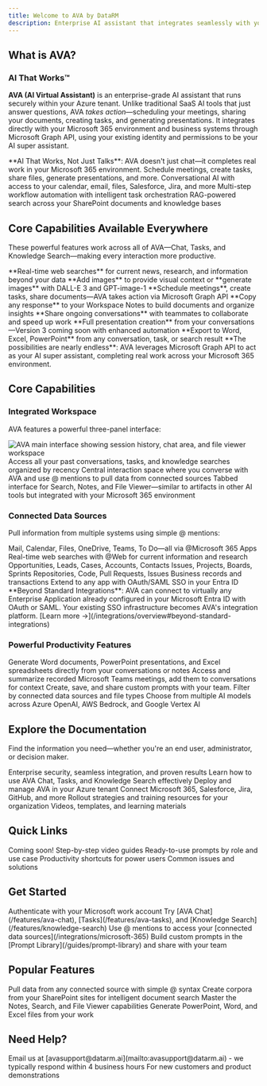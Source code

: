 ```yaml
---
title: Welcome to AVA by DataRM
description: Enterprise AI assistant that integrates seamlessly with your Microsoft 365 environment and business systems
---
```


## What is AVA?

### AI That Works™

**AVA (AI Virtual Assistant)** is an enterprise-grade AI assistant that runs securely within your Azure tenant. Unlike traditional SaaS AI tools that just answer questions, AVA *takes action*—scheduling your meetings, sharing your documents, creating tasks, and generating presentations. It integrates directly with your Microsoft 365 environment and business systems through Microsoft Graph API, using your existing identity and permissions to be your AI super assistant.

<Info>
  **AI That Works, Not Just Talks**: AVA doesn't just chat—it completes real work in your Microsoft 365 environment. Schedule meetings, create tasks, share files, generate presentations, and more.
</Info>

<CardGroup cols={3}>
  <Card
    title="AVA Chat"
    icon="comments"
    href="/features/ava-chat"
  >
    Conversational AI with access to your calendar, email, files, Salesforce, Jira, and more
  </Card>
  <Card
    title="AVA Tasks"
    icon="list-check"
    href="/features/ava-tasks"
  >
    Multi-step workflow automation with intelligent task orchestration
  </Card>
  <Card
    title="Knowledge Search"
    icon="magnifying-glass"
    href="/features/knowledge-search"
  >
    RAG-powered search across your SharePoint documents and knowledge bases
  </Card>
</CardGroup>

## Core Capabilities Available Everywhere

These powerful features work across all of AVA—Chat, Tasks, and Knowledge Search—making every interaction more productive.

<CardGroup cols={3}>
  <Card title="Web Search (@Web)" icon="globe">
    **Real-time web searches** for current news, research, and information beyond your data
  </Card>
  <Card title="Work with Images" icon="image">
    **Add images** to provide visual context or **generate images** with DALL-E 3 and GPT-image-1
  </Card>
  <Card title="Microsoft Actions" icon="bolt">
    **Schedule meetings**, create tasks, share documents—AVA takes action via Microsoft Graph API
  </Card>
  <Card title="Copy to Notes" icon="copy">
    **Copy any response** to your Workspace Notes to build documents and organize insights
  </Card>
  <Card title="Share Conversations" icon="share-nodes">
    **Share ongoing conversations** with teammates to collaborate and speed up work
  </Card>
  <Card title="PowerPoint Generation" icon="presentation">
    **Full presentation creation** from your conversations—Version 3 coming soon with enhanced automation
  </Card>
  <Card title="Export Anywhere" icon="file-export">
    **Export to Word, Excel, PowerPoint** from any conversation, task, or search result
  </Card>
</CardGroup>

<Tip>
  **The possibilities are nearly endless**: AVA leverages Microsoft Graph API to act as your AI super assistant, completing real work across your Microsoft 365 environment.
</Tip>

## Core Capabilities

### Integrated Workspace

AVA features a powerful three-panel interface:

<Frame>
  <img src="/images/chat/main-interface-file-viewer.png" alt="AVA main interface showing session history, chat area, and file viewer workspace" />
</Frame>

<Steps>
  <Step title="Session History">
    Access all your past conversations, tasks, and knowledge searches organized by recency
  </Step>
  <Step title="Chat Area">
    Central interaction space where you converse with AVA and use @ mentions to pull data from connected sources
  </Step>
  <Step title="Workspace Panel">
    Tabbed interface for Search, Notes, and File Viewer—similar to artifacts in other AI tools but integrated with your Microsoft 365 environment
  </Step>
</Steps>

### Connected Data Sources

Pull information from multiple systems using simple @ mentions:

<CardGroup cols={3}>
  <Card title="Microsoft 365 Apps" icon="microsoft">
    Mail, Calendar, Files, OneDrive, Teams, To Do—all via @Microsoft 365 Apps
  </Card>
  <Card title="Web Search" icon="globe">
    Real-time web searches with @Web for current information and research
  </Card>
  <Card title="Salesforce" icon="salesforce">
    Opportunities, Leads, Cases, Accounts, Contacts
  </Card>
  <Card title="Jira" icon="jira">
    Issues, Projects, Boards, Sprints
  </Card>
  <Card title="GitHub" icon="github">
    Repositories, Code, Pull Requests, Issues
  </Card>
  <Card title="NetSuite" icon="database">
    Business records and transactions
  </Card>
  <Card title="Any Enterprise App" icon="plug">
    Extend to any app with OAuth/SAML SSO in your Entra ID
  </Card>
</CardGroup>

<Note>
  **Beyond Standard Integrations**: AVA can connect to virtually any Enterprise Application already configured in your Microsoft Entra ID with OAuth or SAML. Your existing SSO infrastructure becomes AVA's integration platform. [Learn more →](/integrations/overview#beyond-standard-integrations)
</Note>

### Powerful Productivity Features

<Tabs>
  <Tab title="Export to Office">
    Generate Word documents, PowerPoint presentations, and Excel spreadsheets directly from your conversations or notes
  </Tab>
  <Tab title="Meeting Integration">
    Access and summarize recorded Microsoft Teams meetings, add them to conversations for context
  </Tab>
  <Tab title="Prompt Library">
    Create, save, and share custom prompts with your team. Filter by connected data sources and file types
  </Tab>
  <Tab title="Model Selection">
    Choose from multiple AI models across Azure OpenAI, AWS Bedrock, and Google Vertex AI
  </Tab>
</Tabs>

## Explore the Documentation

Find the information you need—whether you're an end user, administrator, or decision maker.

<CardGroup cols={2}>
  <Card title="Why Choose AVA?" icon="star" href="/why-ava">
    Enterprise security, seamless integration, and proven results
  </Card>
  <Card title="User Guide" icon="book" href="/user-guide/overview">
    Learn how to use AVA Chat, Tasks, and Knowledge Search effectively
  </Card>
  <Card title="Admin Guide" icon="shield" href="/admin-guide/overview">
    Deploy and manage AVA in your Azure tenant
  </Card>
  <Card title="Integrations" icon="plug" href="/integrations/overview">
    Connect Microsoft 365, Salesforce, Jira, GitHub, and more
  </Card>
  <Card title="Adoption & Training" icon="users" href="/adoption/overview">
    Rollout strategies and training resources for your organization
  </Card>
  <Card title="Resources" icon="star" href="/resources/overview">
    Videos, templates, and learning materials
  </Card>
</CardGroup>

## Quick Links

<CardGroup cols={2}>
  <Card title="Video Tutorials" icon="video" href="/resources/videos">
    Coming soon! Step-by-step video guides
  </Card>
  <Card title="Prompt Templates" icon="file-lines" href="/resources/templates">
    Ready-to-use prompts by role and use case
  </Card>
  <Card title="Keyboard Shortcuts" icon="keyboard" href="/user-guide/keyboard-shortcuts">
    Productivity shortcuts for power users
  </Card>
  <Card title="Troubleshooting" icon="wrench" href="/integrations/troubleshooting">
    Common issues and solutions
  </Card>
</CardGroup>

## Get Started

<Steps>
  <Step title="Sign In">
    Authenticate with your Microsoft work account
  </Step>
  <Step title="Explore Features">
    Try [AVA Chat](/features/ava-chat), [Tasks](/features/ava-tasks), and [Knowledge Search](/features/knowledge-search)
  </Step>
  <Step title="Connect Your Data">
    Use @ mentions to access your [connected data sources](/integrations/microsoft-365)
  </Step>
  <Step title="Create & Share">
    Build custom prompts in the [Prompt Library](/guides/prompt-library) and share with your team
  </Step>
</Steps>

## Popular Features

<CardGroup cols={2}>
  <Card
    title="Using @ Mentions"
    icon="at"
    href="/guides/using-mentions"
  >
    Pull data from any connected source with simple @ syntax
  </Card>
  <Card
    title="Knowledge Search Setup"
    icon="books"
    href="/guides/knowledge-search-setup"
  >
    Create corpora from your SharePoint sites for intelligent document search
  </Card>
  <Card
    title="Workspace Features"
    icon="table-columns"
    href="/guides/workspace-features"
  >
    Master the Notes, Search, and File Viewer capabilities
  </Card>
  <Card
    title="Exporting Content"
    icon="file-export"
    href="/guides/exporting-content"
  >
    Generate PowerPoint, Word, and Excel files from your work
  </Card>
</CardGroup>

## Need Help?

<CardGroup cols={2}>
  <Card
    title="Technical Support"
    icon="life-ring"
    href="mailto:avasupport@datarm.ai"
  >
    Email us at [avasupport@datarm.ai](mailto:avasupport@datarm.ai) - we typically respond within 4 business hours
  </Card>
  <Card
    title="Request a Demo"
    icon="calendar"
    href="https://datarm.ai/contact"
  >
    For new customers and product demonstrations
  </Card>
</CardGroup>
